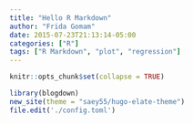 ```yaml
---
title: "Hello R Markdown"
author: "Frida Gomam"
date: 2015-07-23T21:13:14-05:00
categories: ["R"]
tags: ["R Markdown", "plot", "regression"]
---
```


```r
knitr::opts_chunk$set(collapse = TRUE)
```


```r
library(blogdown)
new_site(theme = "saey55/hugo-elate-theme")
file.edit('./config.toml')
```


